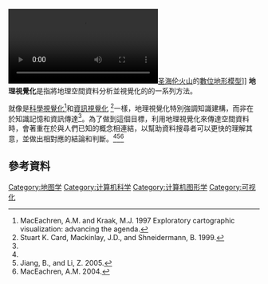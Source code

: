 {{多個問題|
{{refimprove|time=2016-02-17T16:32:55+00:00}}
{{expand|time=2016-02-17T16:22:23+00:00}}
{{Expand language| en }}
}}
{{noteTA
|G1=IT
}}
[[File:Mount_Saint_Helens-ffmpeg-600-1920x1080.ogv|thumb]][[圣海伦火山|圣海伦火山]]的[[數位地形模型|數位地形模型]]]]
'''地理視覺化'''是指將地理空間資料分析並視覺化的的一系列方法。

就像是[[科学可视化|科學視覺化]]<ref name="ME97">MacEachren, A.M. and Kraak, M.J. 1997 Exploratory cartographic visualization: advancing the agenda.</ref>和[[信息可视化|資訊視覺化]] <ref name="Card99">Stuart K. Card, Mackinlay, J.D., and Shneidermann, B. 1999.</ref>一樣，地理視覺化特別強調知識建構，而非在於知識記憶和資訊傳達<ref name="ME97"/>。為了做到這個目標，利用地理視覺化來傳達空間資料時，會著重在於與人們已知的概念相連結，以幫助資料搜尋者可以更快的理解其意，並做出相對應的結論和判斷。<ref name="ME97"/><ref name="Jiang2005">Jiang, B., and Li, Z. 2005.</ref><ref name="ME04">MacEachren, A.M. 2004.</ref>

== 參考資料 ==
{{Reflist}}

[[Category:地图学|Category:地图学]]
[[Category:计算机科学|Category:计算机科学]]
[[Category:计算机图形学|Category:计算机图形学]]
[[Category:可视化|Category:可视化]]

{{Compu-stub}}